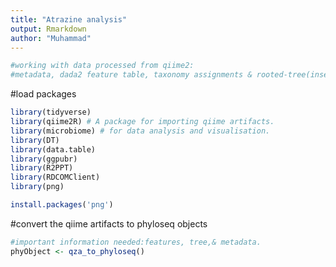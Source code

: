 ```yaml
---
title: "Atrazine analysis"
output: Rmarkdown
author: "Muhammad"
---
```

```r
#working with data processed from qiime2:
#metadata, dada2 feature table, taxonomy assignments & rooted-tree(insertion tree)

```

#load packages
```r
library(tidyverse)
library(qiime2R) # A package for importing qiime artifacts. 
library(microbiome) # for data analysis and visualisation.
library(DT)
library(data.table)
library(ggpubr)
library(R2PPT)
library(RDCOMClient)
library(png)

```

```r
install.packages('png')
```

#convert the qiime artifacts to phyloseq objects
```r
#important information needed:features, tree,& metadata.
phyObject <- qza_to_phyloseq()

```

